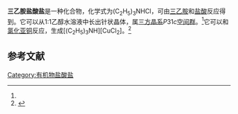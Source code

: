 {{Chembox
| Name = 
| NameEn = 
| ImageFile = Triethylamine hydrochloride.png
|  ImageSize = 
|  ImageAlt = 
| ImageFile2 = Sample_of_Et3N_hydrochloride.jpg
| IUPACName = 
| IUPACNameZh = 
| OtherNames = 氯化三乙铵
| Section1 = {{Chembox Identifiers
|   CASNo = 554-68-7
|   CASNo_Ref = {{cascite|correct|CAS}}
|   PubChem = 
|   SMILES =  CC[NH+](CC)CC.[Br-]}}
| Section2 = {{Chembox Properties
| C=6 | H=16 | N=1 | Cl=1
|   Formula = 
|   MolarMass = 
|   Appearance = 无色晶体<ref name=churakov>{{cite journal|journal=Acta Crystallographica Section C Crystal Structure Communications|volume=60|issue=8|issn=0108-2701|date=2004-08-15|pages=o557–o558|doi=10.1107/S0108270104014209|url=http://scripts.iucr.org/cgi-bin/paper?S0108270104014209|title=Redetermination of triethylammonium chloride in the space group P 31 c|accessdate=2021-01-09|author=Andrei V. Churakov, Judith A. K. Howard|archive-date=2020-02-14|archive-url=https://web.archive.org/web/20200214101513/http://scripts.iucr.org/cgi-bin/paper?S0108270104014209|dead-url=no}}</ref>
|   Density = 1.107 g·cm<sup>−3</sup><ref name=churakov />
|   MeltingPt = {{convert|253|C|K}}（分解）<ref>Dornow, Alfred; Jordan, Heinz Dietrich. α-​Chloroöximes. I. The use of α-​chloroöximes for the preparation of higher oximes. ''Chemische Berichte'', 1961. 94: 76-83. ISSN: 0009-2940</ref>
|   BoilingPt = 
|   Solubility =  }}
| Section3 = {{Chembox Hazards
|   MainHazards = 
|   FlashPt = 
|   Autoignition =  }}
}}
'''三乙胺盐酸盐'''是一种化合物，化学式为(C<sub>2</sub>H<sub>5</sub>)<sub>3</sub>NHCl，可由[[三乙胺|三乙胺]]和[[盐酸|盐酸]]反应得到。它可以从1:1乙醇水溶液中长出针状晶体，属[[三方晶系|三方晶系]]''P''31''c''[[空间群|空间群]]。<ref name=churakov />它可以和[[氯化亚铜|氯化亚铜]]反应，生成[(C<sub>2</sub>H<sub>5</sub>)<sub>3</sub>NH][CuCl<sub>2</sub>]。<ref>{{cite journal|journal=Chemical Communications|volume=55|issue=23|language=en|issn=1359-7345|date=2019|pages=3390–3393|doi=10.1039/C9CC00089E|url=http://xlink.rsc.org/?DOI=C9CC00089E|title=Self-enhancement of CO reversible absorption accompanied by phase transition in protic chlorocuprate ionic liquids for effective CO separation from N 2|accessdate=2021-01-09|author=Zhuo-Heng Tu, Yi-Yang Zhang, You-Ting Wu, Xing-Bang Hu}}</ref>

==参考文献==
{{reflist}}

[[Category:有机物盐酸盐|Category:有机物盐酸盐]]